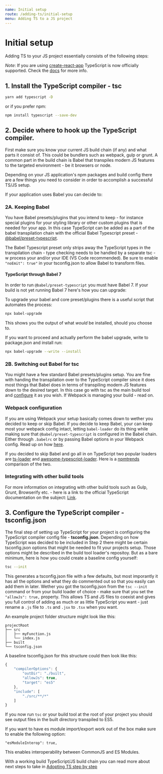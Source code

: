 ```yaml
---
name: Initial setup
route: /adding-ts/initial-setup
menu: Adding TS to a JS project
---
```


# Initial setup

Adding TS to your JS project essentially consists of the following steps:

*Note*: If you are using [create-react-app](https://github.com/facebook/create-react-app) TypeScript is now officially supported. Check the [docs](https://facebook.github.io/create-react-app/docs/adding-typescript) for more info.

## 1. Install the TypeScript compiler - **tsc**

```bash
yarn add typescript -D
```

or if you prefer npm:

```bash
npm install typescript --save-dev
```

## 2. Decide where to hook up the TypeScript compiler.

First make sure you know your current JS build chain (if any) and what parts it consist of. This could be bundlers such as webpack, gulp or grunt. A common part in the build chain is Babel that transpiles modern JS features to the targeted environment - be it browsers or node.

Depending on your JS application's npm packages and build config there are a few things you need to consider in order to accomplish a successful TS/JS setup.

If your application uses Babel you can decide to:

### 2A. Keeping Babel
You have Babel presets/plugins that you intend to keep - for instance special plugins for your styling library or other custom plugins that is needed for your app. In this case TypeScript can be added as a part of the babel transpilation chain with the official Babel Typescript preset - [@babel/preset-typescript](https://babeljs.io/docs/en/babel-preset-typescript#docsNav).

The Babel Typescript preset only strips away the TypeScript types in the transpilation chain - type checking needs to be handled by a separate tsc -w process your and/or your IDE (VS Code recommended). Be sure to enable `"noEmit": true"` in your tsconfig.json to allow Babel to transform files.

#### TypeScript through Babel 7
In order to run `@babel/preset-typescript` you must have Babel 7. If your build is not yet running Babel 7 here's how you can upgrade:

To upgrade your babel and core preset/plugins there is a useful script that automates the process:

```bash
npx babel-upgrade
```

This shows you the output of what _would_ be installed, should you choose to.

If you want to proceed and actually perform the babel upgrade, write to package.json and install run:

```bash
npx babel-upgrade --write --install
```
		
### 2B. Switching out Babel for tsc
You might have a few standard Babel presets/plugins setup. You are fine with handing the transpilation over to the TypeScript compiler since it does most things that Babel does in terms of transpiling modern JS features down to the desired target. In this case go with tsc as the main build tool and [configure](https://www.typescriptlang.org/docs/handbook/compiler-options.html) it as you wish. If Webpack is managing your build - read on.

### Webpack configuration
If you are using Webpack your setup basically comes down to wether you decided to keep or skip Babel. If you decide to keep Babel, your can keep most your webpack config intact, letting `babel-loader` do its thing while making sure that `@babel/preset-typescript` is configured in the Babel chain. Either through `.babelrc` or by passing Babel options in your Webpack config. Read up on how [here](https://github.com/babel/babel-loader).

If you decided to skip Babel and go all in on TypeScript two popular loaders are [ts-loader](https://github.com/TypeStrong/ts-loader) and [awesome-typescript-loader](https://github.com/s-panferov/awesome-typescript-loader). Here is a [npmtrends](https://www.npmtrends.com/ts-loader-vs-awesome-typescript-loader) comparison of the two.

### Integrating with other build tools
For more information on integrating with other build tools such as Gulp, Grunt, Browserify etc. -
here is a link to the official TypeScript documentation on the subject: [Link](https://www.typescriptlang.org/docs/handbook/integrating-with-build-tools.html).

## 3. Configure the TypeScript compiler - **tsconfig.json**
The final step of setting up TypeScript for your project is configuring the TypeScript compiler config file - **tsconfig.json**.
Depending on how TypeScript was decided to be included in Step 2 there might be certain tsconfig.json options that might be needed to fit your projects setup. Those options might be described in the build tool loader's repositoy. But as a bare minimum, here is how you could create a baseline config yourself:

```bash
tsc --init
```

This generates a tsconfig.json file with a few defaults, but most imporantly it has all the options and what they do commented out so that you easily can add them in later. Wether you got the tsconfig.json from the `tsc --init` command or from your build loader of choice - make sure that you set the `"allowJs": true,` property. This allows TS and JS files to coexist and gives you full control of adding as much or as little TypeScript you want - just rename a `.js` file to `.ts` and `.jsx` to `.tsx` when you want.

An example project folder structure might look like this:

```
projectRoot
├── src
│   ├── myFunction.js
│   └── index.js
├── built
└── tsconfig.json
```

A baseline tsconfig.json for this structure could then look like this:

```javascript
{
    "compilerOptions": {
        "outDir": "./built",
        "allowJs": true,
        "target": "es5"
    },
    "include": [
        "./src/**/*"
    ]
}
```

If you now run `tsc` or your build tool at the root of your project you should see output files in the built directory transpiled to ES5.

If you want to have es module import/export work out of the box make sure to enable the following option:

```
"esModuleInterop": true,
```

This enables interoperability between CommonJS and ES Modules.

With a working build TypeScript/JS build chain you can read more about next steps to take in [Adopting TS step by step](/adding-ts/adopting-ts)

